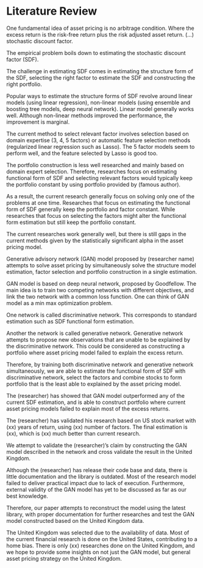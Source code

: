 # Literature Review

<!-- Explain the current literature on the issue
Highlighting the gap in the literature
Explain clearly how your research contribute to
the topic -->

<!-- Explain the objective in asset pricing
The main goal in asset pricing is to understand
the right pricing for an asset given the risk
of the asset. -->

One fundamental idea of asset pricing is no
arbitrage condition. Where the excess return is
the risk-free return plus the risk adjusted asset
return. (...) stochastic discount factor.

The empirical problem boils down to estimating the
stochastic discount factor (SDF).

<!-- Explain the current strategy in asset pricing-->

The challenge in estimating SDF comes in
estimating the structure form of the SDF,
selecting the right factor to estimate the SDF and
constructing the right portfolio.

Popular ways to estimate the structure forms of
SDF revolve around linear models (using linear
regression), non-linear models (using ensemble and
boosting tree models, deep neural network). Linear
model generally works well. Although non-linear
methods improved the performance, the improvement
is marginal.

The current method to select relevant factor
involves selection based on domain expertise (3,
4, 5 factors) or automatic feature selection
methods (regularized linear regression such as
Lasso). The 5 factor models seem to perform well,
and the feature selected by Lasso is good too.

The portfolio construction is less well researched
and mainly based on domain expert selection.
Therefore, researches focus on estimating
functional form of SDF and selecting relevant
factors would typically keep the portfolio
constant by using portfolio provided by (famous
author).

<!-- Explain the limitation in asset pricing strategy -->

As a result, the current research generally focus on
solving only one of the problems at one time.
Researches that focus on estimating the functional
form of SDF generally keep the portfolio and
factor constant. While researches that focus on
selecting the factors might alter the functional
form estimation but still keep the portfolio
constant.

The current researches work generally well, but
there is still gaps in the current methods given
by the statistically significant alpha in the
asset pricing model.

<!-- Explain how GAN model contributes to the strategy -->

Generative advisory network (GAN) model proposed by
(researcher name) attempts to solve asset pricing
by simultaneously solve the structure model
estimation, factor selection and portfolio
construction in a single estimation.

GAN model is based on deep neural network,
proposed by Goodfellow. The main idea is to train
two competing networks with different objectives,
and link the two network with a common loss
function. One can think of GAN model as a min max
optimization problem.

One network is called discriminative network. This
corresponds to standard estimation such as SDF
functional form estimation.

Another the network is called generative network.
Generative network attempts to propose new
observations that are unable to be explained by the
discriminative network. This could be considered
as constructing a portfolio where asset pricing
model failed to explain the excess return.

Therefore, by training both discriminative network
and generative network simultaneously, we are able
to estimate the functional form of SDF with
discriminative network, select the factors and
combine stocks to form portfolio that is the least
able to explained by the asset pricing model.

The (researcher) has showed that GAN model
outperformed any of the current SDF estimation,
and is able to construct portfolio where current
asset pricing models failed to explain most of the
excess returns. 

<!-- Explain the current validation strategy -->

The (researcher) has validated his research based
on US stock market with (xx) years of return,
using (xx) number of factors. The final estimation
is (xx), which is (xx) much better than current
research.

<!-- Explain why the validation strategy is insufficient -->

We attempt to validate the (researcher)'s claim by
constructing the GAN model described in the
network and cross validate the result in the
United Kingdom.

Although the (researcher) has release their code
base and data, there is little documentation and
the library is outdated. Most of the research
model failed to deliver practical impact due to
lack of execution. Furthermore, external
validity of the GAN model has yet to be discussed
as far as our best knowledge.

<!-- Explain how we aim to improve the validation strategy -->

Therefore, our paper attempts to reconstruct the
model using the latest library, with proper
documentation for further researches and test the
GAN model constructed based on the United Kingdom
data.

<!-- Explain the work done in UK, and why is it insufficient -->

The United Kingdom was selected due to the
availability of data. Most of the current
financial research is done on the United States,
contributing to a home bias. There is only (xx)
researches done on the United Kingdom, and we hope
to provide some insights on not just the GAN
model, but general asset pricing strategy on the
United Kingdom.
